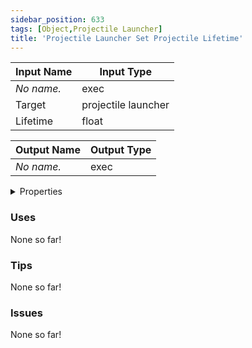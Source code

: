 ```yaml
---
sidebar_position: 633
tags: [Object,Projectile Launcher]
title: 'Projectile Launcher Set Projectile Lifetime'
---
```






<DocusaurusSvg />

| Input Name | Input Type |
|-----------|-----------|
| *No name.* | exec |
| Target | projectile launcher |
| Lifetime | float |

| Output Name | Output Type |
|-----------|-----------|
| *No name.* | exec |


<details>
  <summary>Properties</summary>
  <div>
    <div>
    <table>
      <thead>
        <tr>
          <th>Is beta required?</th>
          <th>No</th>
        </tr>
        <tr>
          <th>Is this chip a trolling risk?</th>
          <th>No</th>
        </tr>
        <tr>
          <th>Is this chip a role assignment risk?</th>
          <th>No</th>
        </tr>
        <tr>
          <th>Chip UUID</th>
          <th>b91d3e3d-7c6b-4fba-9505-66c8afd0245d</th>
        </tr>
        <tr>
          <th>Room availability</th>
          <th>Available everywhere</th>
        </tr>
      </thead>
    </table>
    </div>
  </div>
</details>

### Uses

None so far!

### Tips

None so far!

### Issues

None so far!